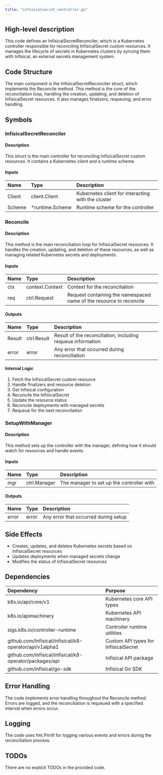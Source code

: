 ```yaml
---
title: "infisicalsecret_controller.go"
---
```


## High-level description
This code defines an InfisicalSecretReconciler, which is a Kubernetes controller responsible for reconciling InfisicalSecret custom resources. It manages the lifecycle of secrets in Kubernetes clusters by syncing them with Infisical, an external secrets management system.

## Code Structure
The main component is the InfisicalSecretReconciler struct, which implements the Reconcile method. This method is the core of the reconciliation loop, handling the creation, updating, and deletion of InfisicalSecret resources. It also manages finalizers, requeuing, and error handling.

## Symbols

### InfisicalSecretReconciler
#### Description
This struct is the main controller for reconciling InfisicalSecret custom resources. It contains a Kubernetes client and a runtime scheme.

#### Inputs
| Name | Type | Description |
|:-----|:-----|:------------|
| Client | client.Client | Kubernetes client for interacting with the cluster |
| Scheme | *runtime.Scheme | Runtime scheme for the controller |

### Reconcile
#### Description
This method is the main reconciliation loop for InfisicalSecret resources. It handles the creation, updating, and deletion of these resources, as well as managing related Kubernetes secrets and deployments.

#### Inputs
| Name | Type | Description |
|:-----|:-----|:------------|
| ctx | context.Context | Context for the reconciliation |
| req | ctrl.Request | Request containing the namespaced name of the resource to reconcile |

#### Outputs
| Name | Type | Description |
|:-----|:-----|:------------|
| Result | ctrl.Result | Result of the reconciliation, including requeue information |
| error | error | Any error that occurred during reconciliation |

#### Internal Logic
1. Fetch the InfisicalSecret custom resource
2. Handle finalizers and resource deletion
3. Get Infisical configuration
4. Reconcile the InfisicalSecret
5. Update the resource status
6. Reconcile deployments with managed secrets
7. Requeue for the next reconciliation

### SetupWithManager
#### Description
This method sets up the controller with the manager, defining how it should watch for resources and handle events.

#### Inputs
| Name | Type | Description |
|:-----|:-----|:------------|
| mgr | ctrl.Manager | The manager to set up the controller with |

#### Outputs
| Name | Type | Description |
|:-----|:-----|:------------|
| error | error | Any error that occurred during setup |

## Side Effects
- Creates, updates, and deletes Kubernetes secrets based on InfisicalSecret resources
- Updates deployments when managed secrets change
- Modifies the status of InfisicalSecret resources

## Dependencies
| Dependency | Purpose |
|:-----------|:--------|
| k8s.io/api/core/v1 | Kubernetes core API types |
| k8s.io/apimachinery | Kubernetes API machinery |
| sigs.k8s.io/controller-runtime | Controller runtime utilities |
| github.com/Infisical/infisical/k8-operator/api/v1alpha1 | Custom API types for InfisicalSecret |
| github.com/Infisical/infisical/k8-operator/packages/api | Infisical API package |
| github.com/infisical/go-sdk | Infisical Go SDK |

## Error Handling
The code implements error handling throughout the Reconcile method. Errors are logged, and the reconciliation is requeued with a specified interval when errors occur.

## Logging
The code uses fmt.Printf for logging various events and errors during the reconciliation process.

## TODOs
There are no explicit TODOs in the provided code.